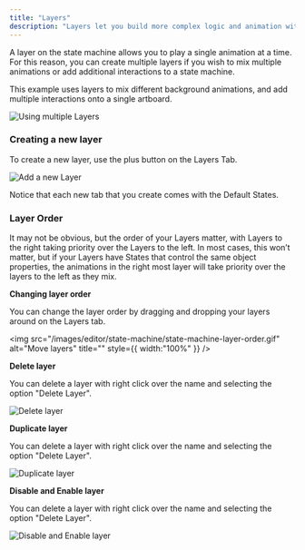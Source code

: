 ```yaml
---
title: "Layers"
description: "Layers let you build more complex logic and animation with the state machine. "
---
```



<YouTube id="7Vb1LosMzwk" />

A layer on the state machine allows you to play a single animation at a time. For this reason, you can create multiple layers if you wish to mix multiple animations or add additional interactions to a state machine.

This example uses layers to mix different background animations, and add multiple interactions onto a single artboard.

![Using multiple Layers](https://ucarecdn.com/aeedde5a-598f-42b3-a5df-81212757395e/)

### Creating a new layer

To create a new layer, use the plus button on the Layers Tab.

![Add a new Layer](/images/editor/state-machine/state-machine-layer-create.gif)

Notice that each new tab that you create comes with the Default States.

### Layer Order

It may not be obvious, but the order of your Layers matter, with Layers to the right taking priority over the Layers to the left. In most cases, this won’t matter, but if your Layers have States that control the same object properties, the animations in the right most layer will take priority over the layers to the left as they mix.

<YouTube id="Fc9MutscvAo" />

**Changing layer order**

You can change the layer order by dragging and dropping your layers around on the Layers tab.

<img
  src="/images/editor/state-machine/state-machine-layer-order.gif"
  alt="Move layers"
  title=""
  style={{ width:"100%" }}
/>

**Delete layer**

You can delete a layer with right click over the name and selecting the option "Delete Layer".

![Delete layer](/images/editor/state-machine/state-machine-layer-delete.gif)

**Duplicate layer**

You can delete a layer with right click over the name and selecting the option "Delete Layer".

![Duplicate layer](/images/editor/state-machine/state-machine-layer-duplicate.gif)

**Disable and Enable layer**

You can delete a layer with right click over the name and selecting the option "Delete Layer".

![Disable and Enable layer](/images/editor/state-machine/state-machine-layer-disable.gif)